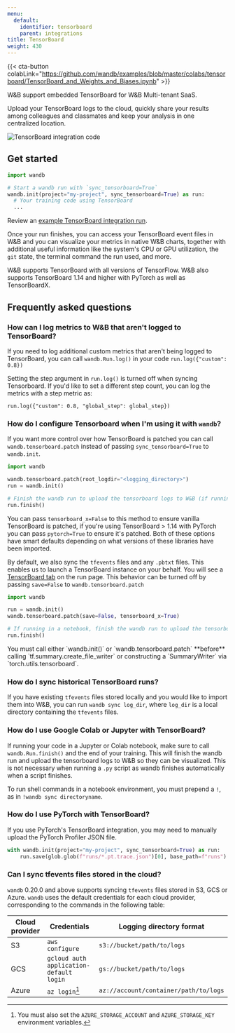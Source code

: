 ```yaml
---
menu:
  default:
    identifier: tensorboard
    parent: integrations
title: TensorBoard
weight: 430
---
```

{{< cta-button colabLink="https://github.com/wandb/examples/blob/master/colabs/tensorboard/TensorBoard_and_Weights_and_Biases.ipynb" >}}

<Note>
W&B support embedded TensorBoard for W&B Multi-tenant SaaS.
</Note>

Upload your TensorBoard logs to the cloud, quickly share your results among colleagues and classmates and keep your analysis in one centralized location.

<Frame>
    <img src="/images/integrations/tensorboard_oneline_code.webp" alt="TensorBoard integration code"  />
</Frame>

## Get started

```python
import wandb

# Start a wandb run with `sync_tensorboard=True`
wandb.init(project="my-project", sync_tensorboard=True) as run:
  # Your training code using TensorBoard
  ...

```

Review an [example TensorBoard integration run](https://wandb.ai/rymc/simple-tensorboard-example/runs/oab614zf/tensorboard).

Once your run finishes, you can access your TensorBoard event files in W&B and you can visualize your metrics in native W&B charts, together with additional useful information like the system's CPU or GPU utilization, the `git` state, the terminal command the run used, and more.

<Note>
W&B supports TensorBoard with all versions of TensorFlow. W&B also supports TensorBoard 1.14 and higher with PyTorch as well as TensorBoardX.
</Note>

## Frequently asked questions

### How can I log metrics to W&B that aren't logged to TensorBoard?

If you need to log additional custom metrics that aren't being logged to TensorBoard, you can call `wandb.Run.log()` in your code `run.log({"custom": 0.8})`

Setting the step argument in `run.log()` is turned off when syncing Tensorboard. If you'd like to set a different step count, you can log the metrics with a step metric as:

`run.log({"custom": 0.8, "global_step": global_step})`

### How do I configure Tensorboard when I'm using it with `wandb`?

If you want more control over how TensorBoard is patched you can call `wandb.tensorboard.patch` instead of passing `sync_tensorboard=True` to `wandb.init`.

```python
import wandb

wandb.tensorboard.patch(root_logdir="<logging_directory>")
run = wandb.init()

# Finish the wandb run to upload the tensorboard logs to W&B (if running in Notebook)
run.finish()
```

You can pass `tensorboard_x=False` to this method to ensure vanilla TensorBoard is patched, if you're using TensorBoard > 1.14 with PyTorch you can pass `pytorch=True` to ensure it's patched. Both of these options have smart defaults depending on what versions of these libraries have been imported.

By default, we also sync the `tfevents` files and any `.pbtxt` files. This enables us to launch a TensorBoard instance on your behalf. You will see a [TensorBoard tab](https://www.wandb.com/articles/hosted-tensorboard) on the run page. This behavior can be turned off by passing `save=False` to `wandb.tensorboard.patch`

```python
import wandb

run = wandb.init()
wandb.tensorboard.patch(save=False, tensorboard_x=True)

# If running in a notebook, finish the wandb run to upload the tensorboard logs to W&B
run.finish()
```

<Warning>
You must call either `wandb.init()` or `wandb.tensorboard.patch` **before** calling `tf.summary.create_file_writer` or constructing a `SummaryWriter` via `torch.utils.tensorboard`.
</Warning>

### How do I sync historical TensorBoard runs?

If you have existing `tfevents` files stored locally and you would like to import them into W&B, you can run `wandb sync log_dir`, where `log_dir` is a local directory containing the `tfevents` files.

### How do I use Google Colab or Jupyter with TensorBoard?

If running your code in a Jupyter or Colab notebook, make sure to call `wandb.Run.finish()` and the end of your training. This will finish the wandb run and upload the tensorboard logs to W&B so they can be visualized. This is not necessary when running a `.py` script as wandb finishes automatically when a script finishes.

To run shell commands in a notebook environment, you must prepend a `!`, as in `!wandb sync directoryname`.

### How do I use PyTorch with TensorBoard?

If you use PyTorch's TensorBoard integration, you may need to manually upload the PyTorch Profiler JSON file.

```python
with wandb.init(project="my-project", sync_tensorboard=True) as run:
    run.save(glob.glob(f"runs/*.pt.trace.json")[0], base_path=f"runs")
```

### Can I sync tfevents files stored in the cloud?

`wandb` 0.20.0 and above supports syncing `tfevents` files stored in S3, GCS or Azure. `wandb` uses the default credentials for each cloud provider, corresponding to the commands in the following table:

| Cloud provider | Credentials                             | Logging directory format              |
| -------------- | --------------------------------------- | ------------------------------------- |
| S3             | `aws configure`                         | `s3://bucket/path/to/logs`            |
| GCS            | `gcloud auth application-default login` | `gs://bucket/path/to/logs`            |
| Azure          | `az login`[^1]                          | `az://account/container/path/to/logs` |

[^1]: You must also set the `AZURE_STORAGE_ACCOUNT` and `AZURE_STORAGE_KEY` environment variables.
